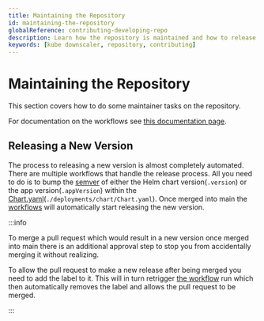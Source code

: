 ```yaml
---
title: Maintaining the Repository
id: maintaining-the-repository
globalReference: contributing-developing-repo
description: Learn how the repository is maintained and how to release a new version.
keywords: [kube downscaler, repository, contributing]
---
```



# Maintaining the Repository

This section covers how to do some maintainer tasks on the repository.

For documentation on the workflows see [this documentation page](ref:contributing-github-workflows).

## Releasing a New Version

The process to releasing a new version is almost completely automated.
There are multiple workflows that handle the release process.
All you need to do is to bump the [semver](https://semver.org) of either
the Helm chart version(`.version`) or the app version(`.appVersion`)
within the [Chart.yaml](repo:deployments/chart/Chart.yaml)(`./deployments/chart/Chart.yaml`).
Once merged into main the [workflows](ref:contributing-github-workflows) will automatically start releasing the new version.

:::info

To merge a pull request which would result in a new version once merged into main
there is an additional approval step to stop you from accidentally merging it without realizing.

To allow the pull request to make a new release after being merged you need to add the <GithubLabel label="new release"/> label to it.
This will in turn retrigger [the workflow](ref:contributing-github-workflows#check-for-release) run
which then automatically removes the <GithubLabel label="needs approval"/> label and allows the pull request to be merged.

:::
